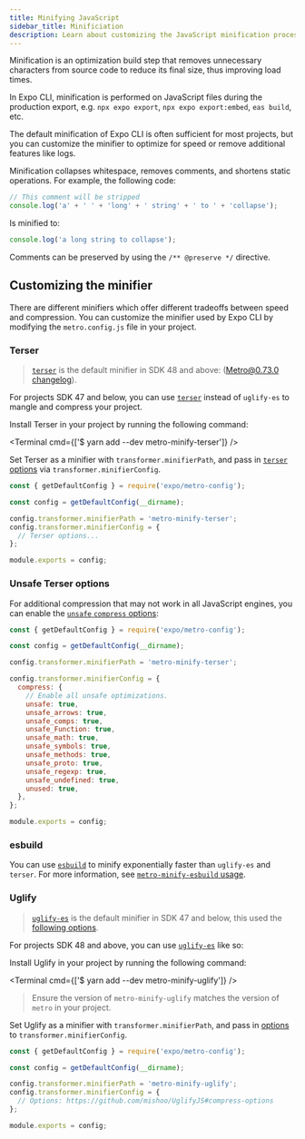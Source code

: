 ```yaml
---
title: Minifying JavaScript
sidebar_title: Minificiation
description: Learn about customizing the JavaScript minification process in Expo CLI with Metro bundler.
---
```



Minification is an optimization build step that removes unnecessary characters from source code to reduce its final size, thus improving load times.

In Expo CLI, minification is performed on JavaScript files during the production export, e.g. `npx expo export`, `npx expo export:embed`, `eas build`, etc.

The default minification of Expo CLI is often sufficient for most projects, but you can customize the minifier to optimize for speed or remove additional features like logs.

Minification collapses whitespace, removes comments, and shortens static operations. For example, the following code:

```js Input
// This comment will be stripped
console.log('a' + ' ' + 'long' + ' string' + ' to ' + 'collapse');
```

Is minified to:

```js Output
console.log('a long string to collapse');
```

Comments can be preserved by using the `/** @preserve */` directive.

## Customizing the minifier

There are different minifiers which offer different tradeoffs between speed and compression. You can customize the minifier used by Expo CLI by modifying the `metro.config.js` file in your project.

### Terser

> [`terser`](https://github.com/terser/terser) is the default minifier in SDK 48 and above: ([Metro@0.73.0 changelog](https://github.com/facebook/metro/releases/tag/v0.73.0)).

For projects SDK 47 and below, you can use [`terser`](https://github.com/terser/terser) instead of `uglify-es` to mangle and compress your project.

<Step label="1">

Install Terser in your project by running the following command:

<Terminal cmd={['$ yarn add --dev metro-minify-terser']} />

</Step>

<Step label="2">

Set Terser as a minifier with `transformer.minifierPath`, and pass in [`terser` options](https://github.com/terser/terser#compress-options) via `transformer.minifierConfig`.

```js metro.config.js
const { getDefaultConfig } = require('expo/metro-config');

const config = getDefaultConfig(__dirname);

config.transformer.minifierPath = 'metro-minify-terser';
config.transformer.minifierConfig = {
  // Terser options...
};

module.exports = config;
```

</Step>


### Unsafe Terser options

For additional compression that may not work in all JavaScript engines, you can enable the [`unsafe` `compress` options](https://terser.org/docs/miscellaneous/#the-unsafe-compress-option):

```js metro.config.js
const { getDefaultConfig } = require('expo/metro-config');

const config = getDefaultConfig(__dirname);

config.transformer.minifierPath = 'metro-minify-terser';

config.transformer.minifierConfig = {
  compress: {
    // Enable all unsafe optimizations.
    unsafe: true,
    unsafe_arrows: true,
    unsafe_comps: true,
    unsafe_Function: true,
    unsafe_math: true,
    unsafe_symbols: true,
    unsafe_methods: true,
    unsafe_proto: true,
    unsafe_regexp: true,
    unsafe_undefined: true,
    unused: true,
  },
};

module.exports = config;
```

### esbuild

You can use [`esbuild`](https://esbuild.github.io/) to minify exponentially faster than `uglify-es` and `terser`. For more information, see [`metro-minify-esbuild` usage](https://github.com/EvanBacon/metro-minify-esbuild#usage).

### Uglify

> [`uglify-es`](https://github.com/mishoo/UglifyJS) is the default minifier in SDK 47 and below, this used the [following options](https://github.com/facebook/metro/blob/b629f44239bbb3414491755185cf19b5834b4b7a/packages/metro-config/src/defaults/index.js#L94-L111).

For projects SDK 48 and above, you can use [`uglify-es`](https://github.com/mishoo/UglifyJS) like so:

<Step label="1">

Install Uglify in your project by running the following command:

<Terminal cmd={['$ yarn add --dev metro-minify-uglify']} />

> Ensure the version of `metro-minify-uglify` matches the version of `metro` in your project.

</Step>

<Step label="2">

Set Uglify as a minifier with `transformer.minifierPath`, and pass in [options](https://github.com/mishoo/UglifyJS#compress-options) to `transformer.minifierConfig`.

```js metro.config.js
const { getDefaultConfig } = require('expo/metro-config');

const config = getDefaultConfig(__dirname);

config.transformer.minifierPath = 'metro-minify-uglify';
config.transformer.minifierConfig = {
  // Options: https://github.com/mishoo/UglifyJS#compress-options
};

module.exports = config;
```

</Step>

